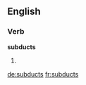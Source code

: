 ==English==

===Verb===
'''subducts'''

# {{third-person singular of|subduct}}

[[de:subducts]]
[[fr:subducts]]